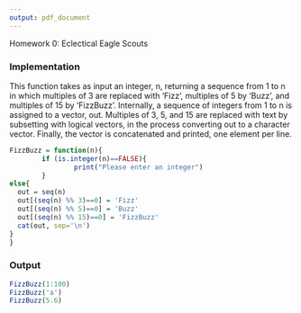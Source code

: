 ```yaml
---
output: pdf_document
---
```

Homework 0: Eclectical Eagle Scouts

### Implementation

This function takes as input an integer, n, returning a sequence from 1 to n in which multiples of 3 are replaced with 'Fizz', multiples of 5 by 'Buzz', and multiples of 15 by 'FizzBuzz'. Internally, a sequence of integers from 1 to n is assigned to a vector, out. Multiples of 3, 5, and 15 are replaced with text by subsetting with logical vectors, in the process converting out to a character vector. Finally, the vector is concatenated and printed, one element per line.

```r
FizzBuzz = function(n){
        if (is.integer(n)==FALSE){
                print("Please enter an integer")
        }
else{
  out = seq(n)
  out[(seq(n) %% 3)==0] = 'Fizz'
  out[(seq(n) %% 5)==0] = 'Buzz'
  out[(seq(n) %% 15)==0] = 'FizzBuzz'
  cat(out, sep='\n')
} 
}
```



### Output

```r
FizzBuzz(1:100)
FizzBuzz('a')
FizzBuzz(5.6)

```
